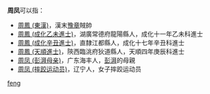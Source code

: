 '''周凤'''可以指：
* [[周鳳_(東漢)|周鳳 (東漢)]]，漢末[[豫章|豫章]]賊帥
* [[周鳳_(成化乙未進士)|周鳳 (成化乙未進士)]]，湖廣常德府龍陽縣人，成化十一年乙未科進士
* [[周鳳_(成化辛丑進士)|周鳳 (成化辛丑進士)]]，直隸江都縣人，成化十七年辛丑科進士
* [[周鳳_(天順進士)|周鳳 (天順進士)]]，陝西臨洮府狄道縣人，天順四年庚辰科進士
* [[周凤_(彭湃母亲)|周凤 (彭湃母亲)]]，广东海丰人，[[彭湃|彭湃]]的母親
* [[周凤_(摔跤运动员)|周凤 (摔跤运动员)]]，辽宁人，女子摔跤运动员

{{disambig}}

[[Category:二字周姓人名消歧义|feng]]